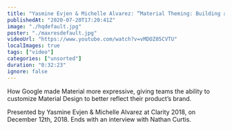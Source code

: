 ```yaml
---
title: "Yasmine Evjen & Michelle Alvarez: ”Material Theming: Building an Expressive Design …” — Clarity 2018"
publishedAt: "2020-07-20T17:20:41Z"
image: "./hqdefault.jpg"
poster: "./maxresdefault.jpg"
videoUrl: "https://www.youtube.com/watch?v=vMDOZ05CVTU"
localImages: true
tags: ["video"]
categories: ["unsorted"]
duration: "0:32:23"
ignore: false
---
```

How Google made Material more expressive, giving teams the ability to customize Material Design to better reflect their product’s brand.

Presented by Yasmine Evjen & Michelle Alvarez at Clarity 2018, on December 12th, 2018. Ends with an interview with Nathan Curtis.
